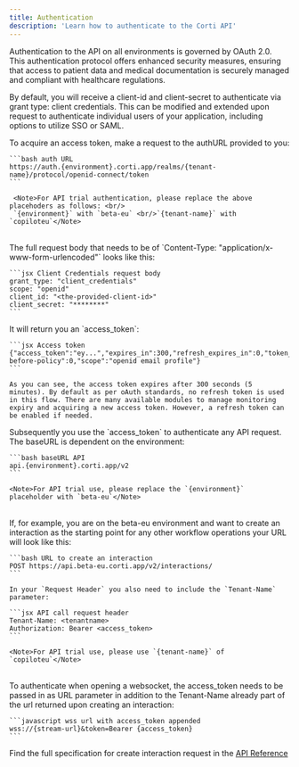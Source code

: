 ```yaml
---
title: Authentication
description: 'Learn how to authenticate to the Corti API'
---
```


Authentication to the API on all environments is governed by OAuth 2.0. This authentication protocol offers enhanced security measures, ensuring that access to patient data and medical documentation is securely managed and compliant with healthcare regulations.

<Info>By default, you will receive a client-id and client-secret to authenticate via grant type: client credentials. This can be modified and extended upon request to authenticate individual users of your application, including options to utilize SSO or SAML.</Info>

<Steps titleSize="h3">
  <Step title="Request an access token">
    To acquire an access token, make a request to the authURL provided to you:

    ```bash auth URL
    https://auth.{environment}.corti.app/realms/{tenant-name}/protocol/openid-connect/token
    ```

     <Note>For API trial authentication, please replace the above placehoders as follows: <br/>
     `{environment}` with `beta-eu` <br/>`{tenant-name}` with `copiloteu`</Note>
  <br/>
    The full request body that needs to be of `Content-Type: "application/x-www-form-urlencoded"` looks like this:

    ```jsx Client Credentials request body
    grant_type: "client_credentials"
    scope: "openid"
    client_id: "<the-provided-client-id>"
    client_secret: "********"
    ```

  </Step>
  <Step title="Your access token">
    It will return you an `access_token`:

    ```jsx Access token
    {"access_token":"ey...","expires_in":300,"refresh_expires_in":0,"token_type":"Bearer","id_token":"e...","not-before-policy":0,"scope":"openid email profile"}
    ```

    As you can see, the access token expires after 300 seconds (5 minutes). By default as per oAuth standards, no refresh token is used in this flow. There are many available modules to manage monitoring expiry and acquiring a new access token. However, a refresh token can be enabled if needed.
  </Step>
  <Step title="Make an API request">
    Subsequently you use the `access_token` to authenticate any API request. The baseURL is dependent on the environment:

    ```bash baseURL API
    api.{environment}.corti.app/v2
    ```

    <Note>For API trial use, please replace the `{environment}` placeholder with `beta-eu`</Note>
  <br/>
    If, for example, you are on the beta-eu environment and want to create an interaction as the starting point for any other workflow operations your URL will look like this:

    ```bash URL to create an interaction
    POST https://api.beta-eu.corti.app/v2/interactions/
    ```

    In your `Request Header` you also need to include the `Tenant-Name` parameter:
    
    ```jsx API call request header
    Tenant-Name: <tenantname>
    Authorization: Bearer <access_token>
    ```

    <Note>For API trial use, please use `{tenant-name}` of `copiloteu`</Note>
<br/>
    To authenticate when opening a websocket, the access_token needs to be passed in as URL parameter in addition to the Tenant-Name already part of the url returned upon creating an interaction:

    ```javascript wss url with access_token appended
    wss://{stream-url}&token=Bearer {access_token}
    ```
  <Tip>Find the full specification for create interaction request in the [API Reference](api-reference/interactions/create-interaction)</Tip>

  </Step>
</Steps>